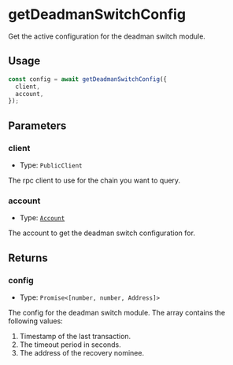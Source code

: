 # getDeadmanSwitchConfig

Get the active configuration for the deadman switch module.

## Usage

```typescript copy
const config = await getDeadmanSwitchConfig({
  client,
  account,
});
```

## Parameters

### client

- Type: `PublicClient`

The rpc client to use for the chain you want to query.

### account

- Type: [`Account`](/module-sdk/glossary/types#account)

The account to get the deadman switch configuration for.

## Returns

### config

- Type: `Promise<[number, number, Address]>`

The config for the deadman switch module. The array contains the following values:

1. Timestamp of the last transaction.
2. The timeout period in seconds.
3. The address of the recovery nominee.
